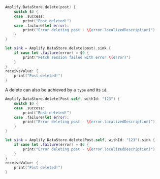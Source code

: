 <BlockSwitcher>

<Block name="Listener (iOS 11+)">

```swift
Amplify.DataStore.delete(post) {
    switch $0 {
    case .success:
        print("Post deleted!")
    case .failure(let error):
        print("Error deleting post - \(error.localizedDescription)")
    }
}
```

</Block>

<Block name="Combine (iOS 13+)">

```swift
let sink = Amplify.DataStore.delete(post).sink {
    if case let .failure(error) = $0 {
        print("Fetch session failed with error \(error)")
    }
}
receiveValue: {
    print("Post deleted!")
}
```

</Block>

</BlockSwitcher>

A delete can also be achieved by a `type` and its `id`.

<BlockSwitcher>

<Block name="Listener (iOS 11+)">

```swift
Amplify.DataStore.delete(Post.self, withId: "123") {
    switch $0 {
    case .success:
        print("Post deleted!")
    case .failure(let error):
        print("Error deleting post - \(error.localizedDescription)")
    }
}
```

</Block>

<Block name="Combine (iOS 13+)">

```swift
let sink = Amplify.DataStore.delete(Post.self, withId: "123").sink {
    if case let .failure(error) = $0 {
        print("Error deleting post - \(error.localizedDescription)")
    }
}
receiveValue: {
    print("Post deleted!")
}
```

</Block>

</BlockSwitcher>

